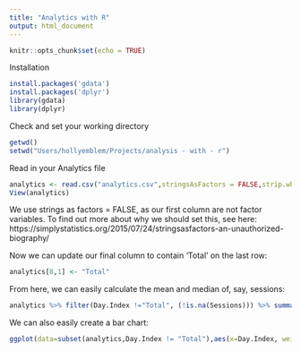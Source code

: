 ```yaml
---
title: "Analytics with R"
output: html_document
---
```


```r
knitr::opts_chunk$set(echo = TRUE)
```


Installation

```r
install.packages('gdata')
install.packages('dplyr')
library(gdata)
library(dplyr)
```


Check and set your working directory

```r
getwd()
setwd("Users/hollyemblem/Projects/analysis - with - r")
```

Read in your Analytics file
```r
analytics <- read.csv("analytics.csv",stringsAsFactors = FALSE,strip.white=TRUE)
View(analytics)
```

We use strings as factors = FALSE, as our first column are not factor variables. To find out more about why we should set this, see here: https://simplystatistics.org/2015/07/24/stringsasfactors-an-unauthorized-biography/

Now we can update our final column to contain 'Total' on the last row:

```r
analytics[8,1] <- "Total"
```


From here, we can easily calculate the mean and median of, say, sessions:

```r
analytics %>% filter(Day.Index !="Total", (!is.na(Sessions))) %>% summarise(mean_visits =(mean(as.numeric(Sessions))))
```


We can also easily create a bar chart:

```r
ggplot(data=subset(analytics,Day.Index != "Total"),aes(x=Day.Index, weight=Users)) +  geom_bar()
```

